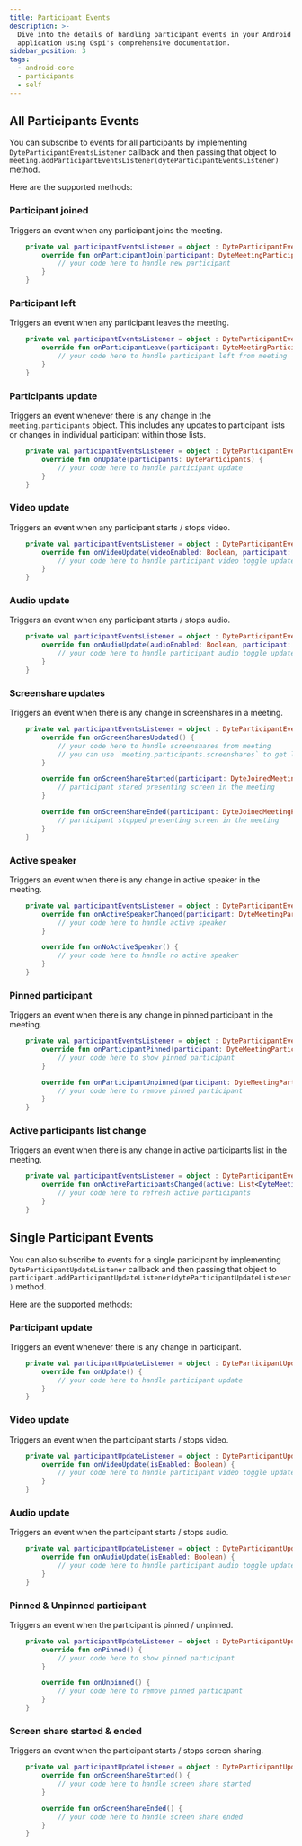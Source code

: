 ```yaml
---
title: Participant Events
description: >-
  Dive into the details of handling participant events in your Android
  application using Ospi's comprehensive documentation.
sidebar_position: 3
tags:
  - android-core
  - participants
  - self
---
```


## All Participants Events

You can subscribe to events for all participants by implementing
`DyteParticipantEventsListener` callback and then passing that object to
`meeting.addParticipantEventsListener(dyteParticipantEventsListener)` method.

Here are the supported methods:

### Participant joined

Triggers an event when any participant joins the meeting.

```kotlin
    private val participantEventsListener = object : DyteParticipantEventsListener {
        override fun onParticipantJoin(participant: DyteMeetingParticipant) {
            // your code here to handle new participant
        }
    }
```

### Participant left

Triggers an event when any participant leaves the meeting.

```kotlin
    private val participantEventsListener = object : DyteParticipantEventsListener {
        override fun onParticipantLeave(participant: DyteMeetingParticipant) {
            // your code here to handle participant left from meeting
        }
    }
```

### Participants update

Triggers an event whenever there is any change in the `meeting.participants` object. This includes any updates to participant lists or changes in individual participant within those lists.

```kotlin
    private val participantEventsListener = object : DyteParticipantEventsListener {
        override fun onUpdate(participants: DyteParticipants) {
            // your code here to handle participant update
        }
    }
```

### Video update

Triggers an event when any participant starts / stops video.

```kotlin
    private val participantEventsListener = object : DyteParticipantEventsListener {
        override fun onVideoUpdate(videoEnabled: Boolean, participant: DyteMeetingParticipant) {
            // your code here to handle participant video toggle update
        }
    }
```

### Audio update

Triggers an event when any participant starts / stops audio.

```kotlin
    private val participantEventsListener = object : DyteParticipantEventsListener {
        override fun onAudioUpdate(audioEnabled: Boolean, participant: DyteMeetingParticipant) {
            // your code here to handle participant audio toggle update
        }
    }
```

### Screenshare updates

Triggers an event when there is any change in screenshares in a meeting.

```kotlin
    private val participantEventsListener = object : DyteParticipantEventsListener {
        override fun onScreenSharesUpdated() {
            // your code here to handle screenshares from meeting
            // you can use `meeting.participants.screenshares` to get latest screenshare participants
        }

        override fun onScreenShareStarted(participant: DyteJoinedMeetingParticipant) {
            // participant stared presenting screen in the meeting
        }

        override fun onScreenShareEnded(participant: DyteJoinedMeetingParticipant) {
            // participant stopped presenting screen in the meeting
        }
    }
```

### Active speaker

Triggers an event when there is any change in active speaker in the meeting.

```kotlin
    private val participantEventsListener = object : DyteParticipantEventsListener {
        override fun onActiveSpeakerChanged(participant: DyteMeetingParticipant) {
            // your code here to handle active speaker
        }

        override fun onNoActiveSpeaker() {
            // your code here to handle no active speaker
        }
    }
```

### Pinned participant

Triggers an event when there is any change in pinned participant in the meeting.

```kotlin
    private val participantEventsListener = object : DyteParticipantEventsListener {
        override fun onParticipantPinned(participant: DyteMeetingParticipant) {
            // your code here to show pinned participant
        }

        override fun onParticipantUnpinned(participant: DyteMeetingParticipant) {
            // your code here to remove pinned participant
        }
    }
```

### Active participants list change

Triggers an event when there is any change in active participants list in the meeting.

```kotlin
    private val participantEventsListener = object : DyteParticipantEventsListener {
        override fun onActiveParticipantsChanged(active: List<DyteMeetingParticipant>) {
            // your code here to refresh active participants
        }
    }
```

## Single Participant Events

You can also subscribe to events for a single participant by implementing `DyteParticipantUpdateListener` callback and then passing that object to `participant.addParticipantUpdateListener(dyteParticipantUpdateListener)` method.

Here are the supported methods:

### Participant update

Triggers an event whenever there is any change in participant.

```kotlin
    private val participantUpdateListener = object : DyteParticipantUpdateListener {
        override fun onUpdate() {
            // your code here to handle participant update
        }
    }
```

### Video update

Triggers an event when the participant starts / stops video.

```kotlin
    private val participantUpdateListener = object : DyteParticipantUpdateListener {
        override fun onVideoUpdate(isEnabled: Boolean) {
            // your code here to handle participant video toggle update
        }
    }
```

### Audio update

Triggers an event when the participant starts / stops audio.

```kotlin
    private val participantUpdateListener = object : DyteParticipantUpdateListener {
        override fun onAudioUpdate(isEnabled: Boolean) {
            // your code here to handle participant audio toggle update
        }
    }
```

### Pinned & Unpinned participant

Triggers an event when the participant is pinned / unpinned.

```kotlin
    private val participantUpdateListener = object : DyteParticipantUpdateListener {
        override fun onPinned() {
            // your code here to show pinned participant
        }

        override fun onUnpinned() {
            // your code here to remove pinned participant
        }
    }
```

### Screen share started & ended

Triggers an event when the participant starts / stops screen sharing.

```kotlin
    private val participantUpdateListener = object : DyteParticipantUpdateListener {
        override fun onScreenShareStarted() {
            // your code here to handle screen share started
        }

        override fun onScreenShareEnded() {
            // your code here to handle screen share ended
        }
    }
```
